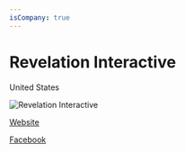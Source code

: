 ```yaml
---
isCompany: true
---
```


# Revelation Interactive

<Location>

United States

</Location>

![Revelation Interactive](http://www.revelation-interactive.com/ristudios/wp-content/uploads/2018/03/LogoRGB16_512.png)

<Website>

[Website](http://www.revelation-interactive.com)

[Facebook](https://www.facebook.com/rigames)

</Website>

